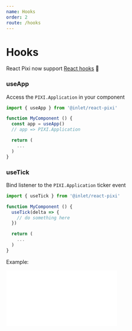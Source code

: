 ```yaml
---
name: Hooks
order: 2
route: /hooks
---
```


# Hooks

React Pixi now support [React hooks](https://reactjs.org/docs/hooks-reference.html) 🌟

### useApp

Access the `PIXI.Application` in your component

```jsx
import { useApp } from '@inlet/react-pixi'

function MyComponent () {
  const app = useApp()
  // app => PIXI.Application

  return (
    ...
  )
}
```

### useTick

Bind listener to the `PIXI.Application` ticker event

```jsx
import { useTick } from '@inlet/react-pixi'

function MyComponent () {
  useTick(delta => {
    // do something here
  })

  return (
    ...
  )
}
```

Example:

<iframe
  height={500}
  scrolling="no"
  title="useTick"
  src="//codepen.io/inlet/embed/EOMBer/?height=300&theme-id=33987&default-tab=result&embed-version=2"
  frameBorder="no"
  allowFullScreen={true}
  style={{ width: '100%' }} />
